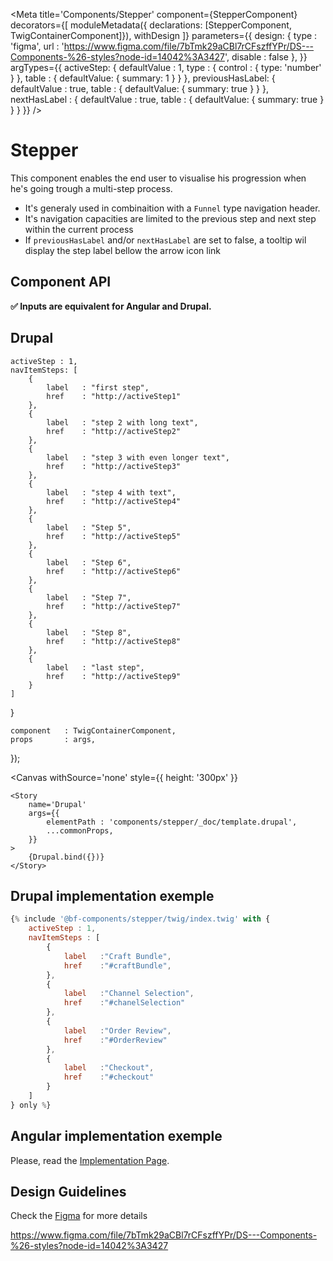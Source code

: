 





<Meta
    title='Components/Stepper'
    component={StepperComponent}
    decorators={[
        moduleMetadata({ declarations: [StepperComponent, TwigContainerComponent]}),
        withDesign
    ]}
    parameters={{
        design: {
            type    : 'figma',
            url     : 'https://www.figma.com/file/7bTmk29aCBl7rCFszffYPr/DS---Components-%26-styles?node-id=14042%3A3427',
            disable : false
        },
    }}
    argTypes={{
        activeStep: {
            defaultValue    : 1,
            type            : { control : { type: 'number' } },
            table           : { defaultValue: { summary: 1 } }
        },
        previousHasLabel: {
            defaultValue    : true,
            table           : { defaultValue: { summary: true } }
        },
        nextHasLabel    : {
            defaultValue    : true,
            table           : { defaultValue: { summary: true } }
        }
    }}
/>

# Stepper

 This component enables the end user to visualise his progression when he's going trough a multi-step process.
 - It's generaly used in combinaition with a `Funnel` type navigation header.
 - It's navigation capacities are limited to the previous step and next step within the current process
 - If `previousHasLabel` and/or `nextHasLabel` are set to false, a tooltip wil display the step label bellow the arrow icon link


## Component API

**✅ Inputs are equivalent for Angular and Drupal.**

<Props of={StepperComponent} />


## Drupal
    activeStep : 1,
    navItemSteps: [
        {
            label   : "first step",
            href    : "http://activeStep1"
        },
        {
            label   : "step 2 with long text",
            href    : "http://activeStep2"
        },
        {
            label   : "step 3 with even longer text",
            href    : "http://activeStep3"
        },
        {
            label   : "step 4 with text",
            href    : "http://activeStep4"
        },
        {
            label   : "Step 5",
            href    : "http://activeStep5"
        },
        {
            label   : "Step 6",
            href    : "http://activeStep6"
        },
        {
            label   : "Step 7",
            href    : "http://activeStep7"
        },
        {
            label   : "Step 8",
            href    : "http://activeStep8"
        },
        {
            label   : "last step",
            href    : "http://activeStep9"
        }
    ]
}

    component   : TwigContainerComponent,
    props       : args,
});

<Canvas
    withSource='none'
    style={{ height: '300px' }}
>
    <Story
        name='Drupal'
        args={{
            elementPath : 'components/stepper/_doc/template.drupal',
            ...commonProps,
        }}
    >
        {Drupal.bind({})}
    </Story>
</Canvas>


## Drupal implementation exemple

```jsx
{% include '@bf-components/stepper/twig/index.twig' with {
    activeStep : 1,
    navItemSteps : [
        {
            label   :"Craft Bundle",
            href    :"#craftBundle",
        },
        {
            label   :"Channel Selection",
            href    :"#chanelSelection"
        },
        {
            label   :"Order Review",
            href    :"#OrderReview"
        },
        {
            label   :"Checkout",
            href    :"#checkout"
        }
    ]
} only %}
```



## Angular implementation exemple

Please, read the [Implementation Page](/?path=/docs/implementation-angular--page).


## Design Guidelines

Check the [Figma](https://www.figma.com/file/qpI1TDuVG9ciRWsoOIQ93x/Navigation?node-id=939%3A1615) for more details

https://www.figma.com/file/7bTmk29aCBl7rCFszffYPr/DS---Components-%26-styles?node-id=14042%3A3427
